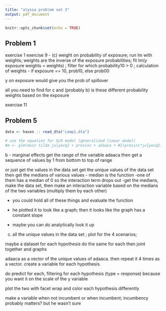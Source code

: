 ```yaml
---
title: "alyssa problem set 3"
output: pdf_document
---
```


```r
knitr::opts_chunk$set(echo = TRUE)
```

## Problem 1
exercise 1
exercise 9 - (c) weight on probability of exposure; run lm with weights; weights are the inverse of the exposure probabilities; fit lm(y exposure weights = weights) ; filter for which probability10 > 0 ; calculation of weights - if exposure == 10, prob10, else prob00

y on exposure would give you the prob of spillover

all you need to find for c and (probably b) is these different probability weights based on the exposure 

exercise 11 

## Problem 5
```r
data <- haven :: read_dta("camp1.dta")

# use the equation for GLM model (generalized linear model)
#m <- glm(dwin tilda julyecq2 + presinc + adaaca + #I(presinc*julyecq2), data = data, family = binomial(link = "probit"))

```
b - marginal effects
get the range of the variable adaaca 
then get a sequence of values by 1 from bottom to top of range

or just get the values in the data set
get the unique values of the data set 
then get the medians of various values - median is the function 
-one of them has a median of 0 so the interaction term drops out 
-get the medians, make the data set, then make an interaction variable based on the medians of the two variables (multiply them by each other)

- you could hold all of these things and evaluate the function 
- he plotted it to look like a graph; then it looks like the graph has a constant slope

- maybe you can do analytically look it up 

c) all the unique values in the data set ; plot for the 4 scenarios;

maybe a dataset for each hypothesis
do the same for each
then joint together and graphs

adaaca as a vector of the unique values of adaaca. then repeat it 4 times as a vector. create a variable for each hypothesis. 

do predict for each, filtering for each hypothesis (type = response) because you want it on the scale of the y variable 

plot the two with facet wrap and color each hypothesis differently 

make a variable when not incumbent or when incumbent; incumbency probably matters? but he wasn't sure 
